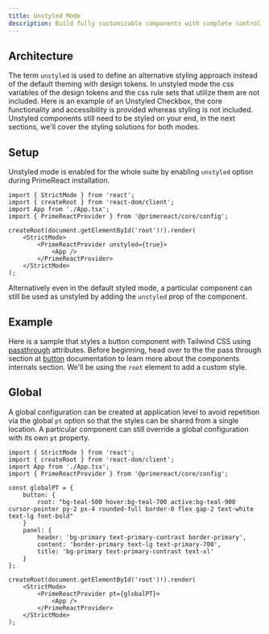 ```yaml
---
title: Unstyled Mode
description: Build fully customizable components with complete control over styling by disabling default themes and implementing your own design system.
---
```


## Architecture

The term `unstyled` is used to define an alternative styling approach instead of the default theming with design tokens. In unstyled mode the css variables of the design tokens and the css rule sets that utilize them are not
included. Here is an example of an Unstyled Checkbox, the core functionality and accessibility is provided whereas styling is not included. Unstyled components still need to be styled on your end, in the next sections, we'll cover the
styling solutions for both modes.

<DocDemoViewer name="unstyled:checkbox-demo" hideCode />

## Setup

Unstyled mode is enabled for the whole suite by enabling `unstyled` option during PrimeReact installation.

```tsx showLineNumbers
import { StrictMode } from 'react';
import { createRoot } from 'react-dom/client';
import App from './App.tsx';
import { PrimeReactProvider } from '@primereact/core/config';

createRoot(document.getElementById('root')!).render(
    <StrictMode>
        <PrimeReactProvider unstyled={true}>
            <App />
        </PrimeReactProvider>
    </StrictMode>
);
```

Alternatively even in the default styled mode, a particular component can still be used as unstyled by adding the `unstyled` prop of the component.

<DocDemoViewer name="unstyled:alternative-button-demo" />

## Example

Here is a sample that styles a button component with Tailwind CSS using [passthrough](/docs/passthrough) attributes. Before beginning, head over to the the pass through section at
[button](/docs/button) documentation to learn more about the components internals section. We'll be using the `root` element to add a custom style.

<DocDemoViewer name="unstyled:button-demo" />

## Global

A global configuration can be created at application level to avoid repetition via the global `pt` option so that the styles can be shared from a single location. A particular component can still override a global configuration with
its own `pt` property.

```tsx showLineNumbers
import { StrictMode } from 'react';
import { createRoot } from 'react-dom/client';
import App from './App.tsx';
import { PrimeReactProvider } from '@primereact/core/config';

const globalPT = {
    button: {
        root: "bg-teal-500 hover:bg-teal-700 active:bg-teal-900 cursor-pointer py-2 px-4 rounded-full border-0 flex gap-2 text-white text-lg font-bold"
    }
    panel: {
        header: 'bg-primary text-primary-contrast border-primary',
        content: 'border-primary text-lg text-primary-700',
        title: 'bg-primary text-primary-contrast text-xl'
    }
};

createRoot(document.getElementById('root')!).render(
    <StrictMode>
        <PrimeReactProvider pt={globalPT}>
            <App />
        </PrimeReactProvider>
    </StrictMode>
);
```

